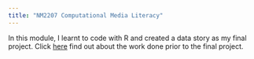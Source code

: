 ```yaml
---
title: "NM2207 Computational Media Literacy"
---
```


In this module, I learnt to code with R and created a data story as my final project. Click <a href="https://github.com/jyapple15/NM2207_JY">here</a> find out about the work done prior to the final project.

